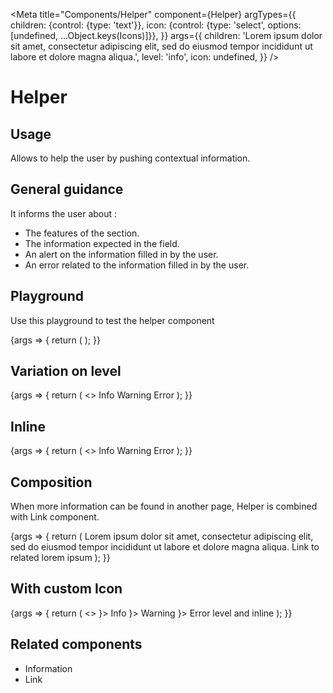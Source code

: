 
<Meta
  title="Components/Helper"
  component={Helper}
  argTypes={{
    children: {control: {type: 'text'}},
    icon: {control: {type: 'select', options: [undefined, ...Object.keys(Icons)]}},
  }}
  args={{
    children:
      'Lorem ipsum dolor sit amet, consectetur adipiscing elit, sed do eiusmod tempor incididunt ut labore et dolore magna aliqua.',
    level: 'info',
    icon: undefined,
  }}
/>

# Helper

## Usage

Allows to help the user by pushing contextual information.

## General guidance

It informs the user about :

- The features of the section.
- The information expected in the field.
- An alert on the information filled in by the user.
- An error related to the information filled in by the user.

## Playground

Use this playground to test the helper component

<Canvas>
  <Story name="Standard">
    {args => {
      return (
        <Helper {...args} icon={undefined === Icons[args.icon] ? undefined : React.createElement(Icons[args.icon])} />
      );
    }}
  </Story>
</Canvas>

<ArgsTable story="Standard" />

## Variation on level

<Canvas>
  <Story name="Level">
    {args => {
      return (
        <>
          <Helper {...args} level="info">
            Info
          </Helper>
          <Helper {...args} level="warning">
            Warning
          </Helper>
          <Helper {...args} level="error">
            Error
          </Helper>
        </>
      );
    }}
  </Story>
</Canvas>

## Inline

<Canvas>
  <Story name="Inline">
    {args => {
      return (
        <>
          <Helper {...args} inline={true} level="info">
            Info
          </Helper>
          <Helper {...args} inline={true} level="warning">
            Warning
          </Helper>
          <Helper {...args} inline={true} level="error">
            Error
          </Helper>
        </>
      );
    }}
  </Story>
</Canvas>

## Composition

When more information can be found in another page, Helper is combined with Link component.

<Canvas>
  <Story name="Composition">
    {args => {
      return (
        <Helper level="info">
          Lorem ipsum dolor sit amet, consectetur adipiscing elit, sed do eiusmod tempor incididunt ut labore et dolore
          magna aliqua.
          <Link target="_blank" href="https://www.akeneo.com/">
            Link to related lorem ipsum
          </Link>
        </Helper>
      );
    }}
  </Story>
</Canvas>

## With custom Icon

<Canvas>
  <Story name="Custom Icon">
    {args => {
      return (
        <>
          <Helper {...args} level="info" icon={<Icons.BrokenLinkIcon />}>
            Info
          </Helper>
          <Helper {...args} level="warning" icon={<Icons.MegaphoneIcon />}>
            Warning
          </Helper>
          <Helper {...args} level="error" inline={true} icon={<Icons.UnviewIcon />}>
            Error level and inline
          </Helper>
        </>
      );
    }}
  </Story>
</Canvas>

## Related components

<ul>
  <li>
    <LinkTo kind="Components/Information" story="Standard">
      Information
    </LinkTo>
  </li>
  <li>
    <LinkTo kind="Components/Link" story="Standard">
      Link
    </LinkTo>
  </li>
</ul>
